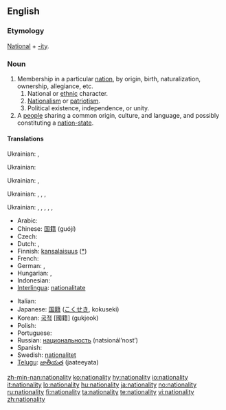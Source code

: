 ==English==
{{rfc|bad format}}

===Etymology===
[[national|National]] + [[-ity]].

===Noun===
{{en-noun|nationalit|ies}}

# Membership in a particular [[nation]], by origin, birth, naturalization, ownership, allegiance, etc.
## National or [[ethnic]] character.
## [[nationalism|Nationalism]] or [[patriotism]].
## Political existence, independence, or unity.
# A [[people]] sharing a common origin, culture, and language, and possibly constituting a [[nation-state]].

====Translations====
{{trans-top|Membership in a nation}}
Ukrainian: {{t-|uk|народність|tr=naródnist’|sc=Cyrl}}, {{t-|uk|походження|tr=poxódžennja|sc=Cyrl}}
{{trans-mid}}
{{trans-bottom}}

{{trans-top|National character}}
Ukrainian: {{t+|uk|національність|tr=nacionál’nist’|sc=Cyrl}}
{{trans-mid}}
{{trans-bottom}}

{{trans-top|Nationalism}}
Ukrainian: {{t+|uk|національність|tr=nacionál’nist’|sc=Cyrl}}, {{t+|uk|патріотизм|tr=patriotýzm|sc=Cyrl}}
{{trans-mid}}
{{trans-bottom}}

{{trans-top|Political existence}}
Ukrainian: {{t+|uk|національність|tr=nacionál’nist’|sc=Cyrl}}, {{t+|uk|незалежність|tr=nezaléžnist’|sc=Cyrl}}, {{t-|uk|самостійність|tr=samostíjnist’|sc=Cyrl}}, {{t+|uk|автономія|tr=avtonómija|sc=Cyrl}}
{{trans-mid}}
{{trans-bottom}}

{{trans-top|A people}}
Ukrainian: {{t+|uk|нарід|tr=nárid|sc=Cyrl}}, {{t-|uk|народ|tr=národ|sc=Cyrl}}, {{t-|uk|плем'я|tr=plem”já|sc=Cyrl}}, {{t+|uk|нація|tr=nácija|sc=Cyrl}}, {{t-|uk|люд|tr=ljud|sc=Cyrl}}, {{t-|uk|етнос|tr=étnos|sc=Cyrl}}
{{trans-mid}}
{{trans-bottom}}

{{checktrans-top|citizenship}}
* Arabic: {{Arab|[[جنسية]]}} {{IPAchar|(jensíya)}} {{f}}
* Chinese: [[国籍]] (guójí)
* Czech: {{t-|cs|národnost|f}}
* Dutch: {{t-|nl|nationaliteit|f}}, {{t+|nl|staatsburgerschap|n}}
* Finnish: [[kansalaisuus]] {{f}} ([[:fi:kansalaisuus|*]])
* French: {{t+|fr|nationalité|f}}
* German: {{t-|de|Nationalität|f}}, {{t-|de|Staatsbürgerschaft|f}}
* Hungarian: {{t+|hu|nemzetiség}}, {{t+|hu|állampolgárság}}
* Indonesian: {{t-|id|kewarganegaraan|xs=Indonesian}}
* [[Interlingua]]: [[nationalitate]]
{{trans-mid}}
* Italian: {{t+|it|nazionalità|f}}
* Japanese: [[国籍]] ([[こくせき]], kokuseki)
* Korean: [[국적]] [國籍] (gukjeok)
* Polish: {{t+|pl|narodowość|f}}
* Portuguese: {{t+|pt|nacionalidade|f}}
* Russian: [[национальность]] (natsionál’nost’) {{f}}
* Spanish: {{t+|es|nacionalidad|f}}
* Swedish: [[nationalitet]] {{c}}
* [[Telugu]]: [[జాతీయత]] (jaateeyata)
{{trans-bottom}}

[[zh-min-nan:nationality]]
[[ko:nationality]]
[[hy:nationality]]
[[io:nationality]]
[[it:nationality]]
[[lo:nationality]]
[[hu:nationality]]
[[ja:nationality]]
[[no:nationality]]
[[ru:nationality]]
[[fi:nationality]]
[[ta:nationality]]
[[te:nationality]]
[[vi:nationality]]
[[zh:nationality]]